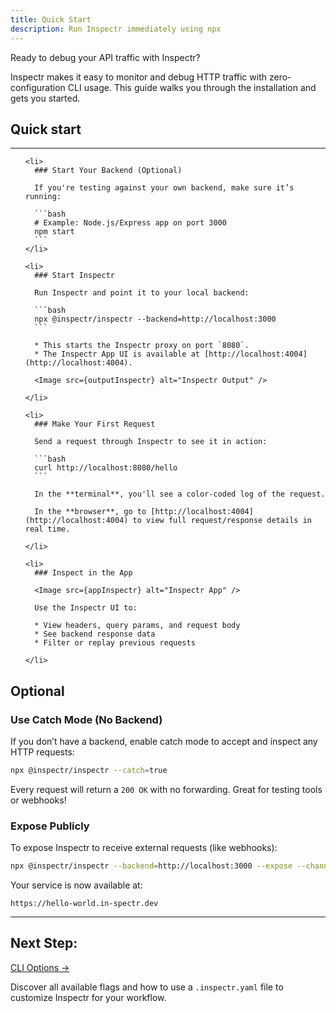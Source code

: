 ```yaml
---
title: Quick Start
description: Run Inspectr immediately using npx
---
```



[//]: # (# ⚡ Quick Start)

Ready to debug your API traffic with Inspectr?

Inspectr makes it easy to monitor and debug HTTP traffic with zero-configuration CLI usage. This guide walks you through the installation and gets you started.

## Quick start

---

<Steps>

  <ol>

    <li>
      ### Start Your Backend (Optional)

      If you're testing against your own backend, make sure it’s running:

      ```bash
      # Example: Node.js/Express app on port 3000
      npm start
      ```
    </li>

    <li>
      ### Start Inspectr

      Run Inspectr and point it to your local backend:

      ```bash
      npx @inspectr/inspectr --backend=http://localhost:3000
      ```

      * This starts the Inspectr proxy on port `8080`.
      * The Inspectr App UI is available at [http://localhost:4004](http://localhost:4004).

      <Image src={outputInspectr} alt="Inspectr Output" />

    </li>

    <li>
      ### Make Your First Request

      Send a request through Inspectr to see it in action:

      ```bash
      curl http://localhost:8080/hello
      ```

      In the **terminal**, you'll see a color-coded log of the request.

      In the **browser**, go to [http://localhost:4004](http://localhost:4004) to view full request/response details in real time.

    </li>

    <li>
      ### Inspect in the App

      <Image src={appInspectr} alt="Inspectr App" />

      Use the Inspectr UI to:

      * View headers, query params, and request body
      * See backend response data
      * Filter or replay previous requests

    </li>

  </ol>

</Steps>

## Optional

### Use Catch Mode (No Backend)

If you don’t have a backend, enable catch mode to accept and inspect any HTTP requests:

```bash
npx @inspectr/inspectr --catch=true
```

Every request will return a `200 OK` with no forwarding. Great for testing tools or webhooks!

### Expose Publicly

To expose Inspectr to receive external requests (like webhooks):

```bash
npx @inspectr/inspectr --backend=http://localhost:3000 --expose --channel=hello-world --channel-code=secure123
```

Your service is now available at:

```
https://hello-world.in-spectr.dev
```

---

## Next Step:

[CLI Options →](/configuration/cli-options)

Discover all available flags and how to use a `.inspectr.yaml` file to customize Inspectr for your workflow.

